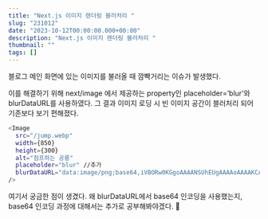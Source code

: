 ```yaml
---
title: "Next.js 이미지 렌더링 블러처리 "
slug: "231012"
date: "2023-10-12T00:00:00.000+00:00"
description: "Next.js 이미지 렌더링 블러처리 "
thumbnail: ""
tags: []
---
```


블로그 메인 화면에 있는 이미지를 불러올 때 깜빡거리는 이슈가 발생했다.

이를 해결하기 위해 next/image 에서 제공하는 property인 placeholder=’blur’와 blurDataURL를 사용하였다. 그 결과 이미지 로딩 시 빈 이미지 공간이 블러처리 되어 기존보다 보기 편해졌다.

```bash
<Image
  src="/jump.webp"
  width={850}
  height={300}
  alt="점프하는 공룡"
  placeholder="blur" //추가
  blurDataURL="data:image/png;base64,iVBORw0KGgoAAAANSUhEUgAAAAoAAAAKCAYAAACNMs+9AAAAFklEQVR42mN8//HLfwYiAOOoQvoqBABbWyZJf74GZgAAAABJRU5ErkJggg==" // 추가
/>
```

여기서 궁금한 점이 생겼다. 왜 blurDataURL에서 base64 인코딩을 사용했는지, base64 인코딩 과정에 대해서는 추가로 공부해봐야겠다. 🤔